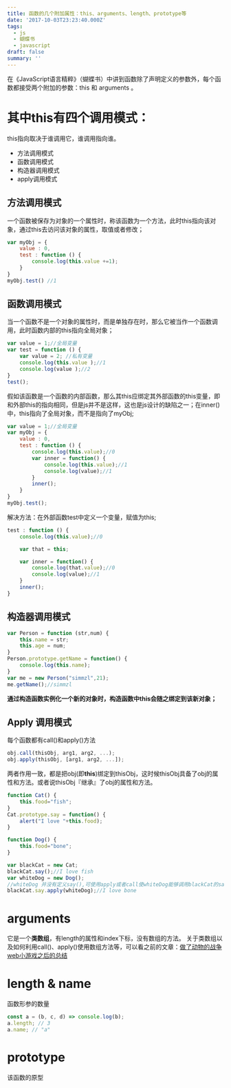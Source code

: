 ```yaml
---
title: 函数的几个附加属性：this、arguments、length、prototype等
date: '2017-10-03T23:23:40.000Z'
tags:
  - js
  - 蝴蝶书
  - javascript
draft: false
summary: ''
---
```


在《JavaScript语言精粹》（蝴蝶书）中讲到函数除了声明定义的参数外，每个函数都接受两个附加的参数：this 和 arguments 。

# 其中this有四个调用模式：

this指向取决于谁调用它，谁调用指向谁。

- 方法调用模式
- 函数调用模式
- 构造器调用模式
- apply调用模式



## 方法调用模式

一个函数被保存为对象的一个属性时，称该函数为一个方法，此时this指向该对象，通过this去访问该对象的属性，取值或者修改；

```javascript
var myObj = {
    value : 0,
    test : function () {
        console.log(this.value +=1);
    }
}
myObj.test() //1
```

## 函数调用模式

当一个函数不是一个对象的属性时，而是单独存在时，那么它被当作一个函数调用，此时函数内部的this指向全局对象；

```javascript
var value = 1;//全局变量
var test = function () {
    var value = 2; //私有变量
    console.log(this.value );//1
    console.log(value );//2
}
test();
```

假如该函数是一个函数的内部函数，那么其this应绑定其外部函数的this变量，即和外部this的指向相同，但是js并不是这样，这也是js设计的缺陷之一；在inner()中，this指向了全局对象，而不是指向了myObj;

```javascript
var value = 1;//全局变量
var myObj = {
    value : 0,
    test : function () {
        console.log(this.value);//0
        var inner = function() {
            console.log(this.value);//1
            console.log(value);//1
        }
        inner();
    }
}
myObj.test();
```

解决方法：在外部函数test中定义一个变量，赋值为this;

```javascript
test : function () {
    console.log(this.value);//0

    var that = this;

    var inner = function() {
        console.log(that.value);//0
        console.log(value);//1
    }
    inner();
}
```

## 构造器调用模式

```javascript
var Person = function (str,num) {
    this.name = str;
    this.age = num;
}
Person.prototype.getName = function() {
    console.log(this.name);
}
var me = new Person("simmzl",21);
me.getName();//simmzl
```

**通过构造函数实例化一个新的对象时，构造函数中this会随之绑定到该新对象；**

## Apply 调用模式

每个函数都有call()和apply()方法

```javascript
obj.call(thisObj, arg1, arg2, ...);
obj.apply(thisObj, [arg1, arg2, ...]);
```

两者作用一致，都是把obj(即**this**)绑定到thisObj，这时候thisObj具备了obj的属性和方法。或者说thisObj『继承』了obj的属性和方法。

```javascript
function Cat() {
    this.food="fish";
}
Cat.prototype.say = function() {
    alert("I love "+this.food);
}

function Dog() {
    this.food="bone";
}

var blackCat = new Cat;
blackCat.say();//I love fish
var whiteDog = new Dog();
//whiteDog 并没有定义say(),可使用apply或者call使whiteDog能够调用blackCat的say()
blackCat.say.apply(whiteDog);//I love bone
```

# arguments

它是一个**类数组**，有length的属性和index下标，没有数组的方法。
关于类数组以及如何利用call()、apply()使用数组方法等，可以看之前的文章：[做了动物的战争web小游戏之后的总结](http://blog.simmzl.cn/2017/08/做了动物的战争web小游戏之后的总结.html)

# length & name

函数形参的数量

```js
const a = (b, c, d) => console.log(b);
a.length; // 3
a.name; // "a"
```

# prototype

该函数的原型
